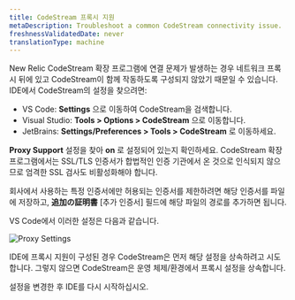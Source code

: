 ```yaml
---
title: CodeStream 프록시 지원
metaDescription: Troubleshoot a common CodeStream connectivity issue.
freshnessValidatedDate: never
translationType: machine
---
```


New Relic CodeStream 확장 프로그램에 연결 문제가 발생하는 경우 네트워크 프록시 뒤에 있고 CodeStream이 함께 작동하도록 구성되지 않았기 때문일 수 있습니다. IDE에서 CodeStream의 설정을 찾으려면:

* VS Code: <DNT>**Settings**</DNT> 으로 이동하여 CodeStream을 검색합니다.
* Visual Studio: <DNT>**Tools &gt; Options &gt; CodeStream**</DNT> 으로 이동합니다.
* JetBrains: <DNT>**Settings/Preferences &gt; Tools &gt; CodeStream**</DNT> 로 이동하세요.

<DNT>**Proxy Support**</DNT> 설정을 찾아 <DNT>**on**</DNT> 로 설정되어 있는지 확인하세요. CodeStream 확장 프로그램에서는 SSL/TLS 인증서가 합법적인 인증 기관에서 온 것으로 인식되지 않으므로 엄격한 SSL 검사도 비활성화해야 합니다.

회사에서 사용하는 특정 인증서에만 허용되는 인증서를 제한하려면 해당 인증서를 파일에 저장하고, **追加の証明書** \[추가 인증서] 필드에 해당 파일의 경로를 추가하면 됩니다.

VS Code에서 이러한 설정은 다음과 같습니다.

<img alt="Proxy Settings" src="/images/codestream_screenshot-crop_vscode-proxy-settings.webp" />

IDE에 프록시 지원이 구성된 경우 CodeStream은 먼저 해당 설정을 상속하려고 시도합니다. 그렇지 않으면 CodeStream은 운영 체제/환경에서 프록시 설정을 상속합니다.

설정을 변경한 후 IDE를 다시 시작하십시오.